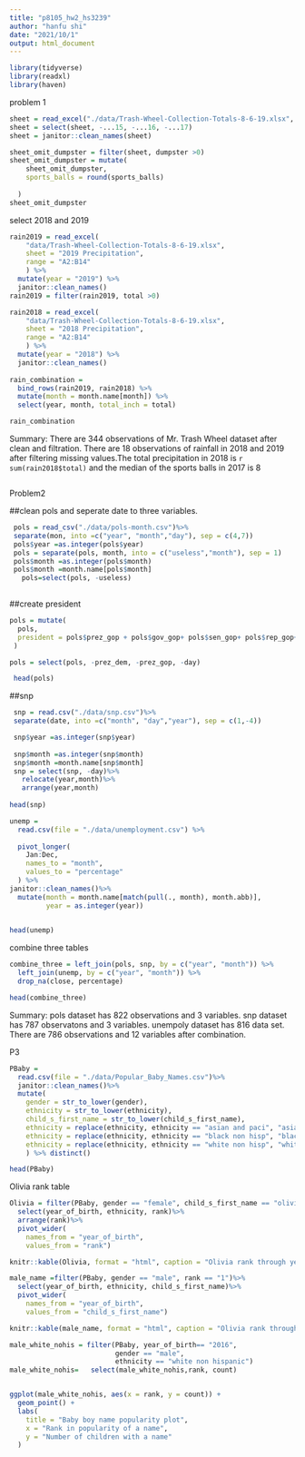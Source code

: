 ```yaml
---
title: "p8105_hw2_hs3239"
author: "hanfu shi"
date: "2021/10/1"
output: html_document
---
```


```r
library(tidyverse)
library(readxl)
library(haven)

```

problem 1
```r
sheet = read_excel("./data/Trash-Wheel-Collection-Totals-8-6-19.xlsx", na = c("",  "."),sheet = "Mr. Trash Wheel")
sheet = select(sheet, -...15, -...16, -...17)
sheet = janitor::clean_names(sheet)

sheet_omit_dumpster = filter(sheet, dumpster >0)
sheet_omit_dumpster = mutate(
    sheet_omit_dumpster,
    sports_balls = round(sports_balls)
    
  )
sheet_omit_dumpster
```

select 2018 and 2019

```r
rain2019 = read_excel(
    "data/Trash-Wheel-Collection-Totals-8-6-19.xlsx",
    sheet = "2019 Precipitation",
    range = "A2:B14"
    ) %>%
  mutate(year = "2019") %>% 
  janitor::clean_names()
rain2019 = filter(rain2019, total >0)

rain2018 = read_excel(
    "data/Trash-Wheel-Collection-Totals-8-6-19.xlsx",
    sheet = "2018 Precipitation",
    range = "A2:B14"
    ) %>%
  mutate(year = "2018") %>% 
  janitor::clean_names()
  
rain_combination = 
  bind_rows(rain2019, rain2018) %>%
  mutate(month = month.name[month]) %>% 
  select(year, month, total_inch = total)

rain_combination

```
Summary: There are 344 observations of Mr. Trash Wheel dataset after clean and 
filtration. There are 18 observations of rainfall in 2018 and 2019  after filtering missing values.The total precipitation in 2018 is               `r sum(rain2018$total) ` and the median of the sports balls in 2017 is 8




```r


```




Problem2

##clean pols and seperate date to three variables.
```r
 pols = read_csv("./data/pols-month.csv")%>%
 separate(mon, into =c("year", "month","day"), sep = c(4,7))
 pols$year =as.integer(pols$year)
 pols = separate(pols, month, into = c("useless","month"), sep = 1)
 pols$month =as.integer(pols$month)
 pols$month =month.name[pols$month]
   pols=select(pols, -useless)
 

```

##create president
```r
pols = mutate(
  pols, 
  president = pols$prez_gop + pols$gov_gop+ pols$sen_gop+ pols$rep_gop+ pols$prez_dem+ pols$gov_dem+pols$sen_dem+pols$rep_dem
 )

pols = select(pols, -prez_dem, -prez_gop, -day)

 head(pols)
```

##snp
```r
 snp = read.csv("./data/snp.csv")%>%
 separate(date, into =c("month", "day","year"), sep = c(1,-4))

 snp$year =as.integer(snp$year)
 
 snp$month =as.integer(snp$month)
 snp$month =month.name[snp$month]
 snp = select(snp, -day)%>%
   relocate(year,month)%>%
   arrange(year,month)
 
head(snp)
```


```r
unemp = 
  read.csv(file = "./data/unemployment.csv") %>%
  
  pivot_longer(
    Jan:Dec,
    names_to = "month",
    values_to = "percentage"
  ) %>%
janitor::clean_names()%>%
  mutate(month = month.name[match(pull(., month), month.abb)],
         year = as.integer(year)) 
 

head(unemp)

```


combine three tables

```r
combine_three = left_join(pols, snp, by = c("year", "month")) %>% 
  left_join(unemp, by = c("year", "month")) %>% 
  drop_na(close, percentage)

head(combine_three)
```
Summary: pols dataset has 822 observations and 3 variables. snp dataset has 787 observatons and 3 variables. unempoly dataset has 816 data set. There are
786 observations and 12 variables after combination. 


P3

```r
PBaby = 
  read.csv(file = "./data/Popular_Baby_Names.csv")%>%
  janitor::clean_names()%>%
  mutate(
    gender = str_to_lower(gender),
    ethnicity = str_to_lower(ethnicity),
    child_s_first_name = str_to_lower(child_s_first_name),
    ethnicity = replace(ethnicity, ethnicity == "asian and paci", "asian and pacific islander"),
    ethnicity = replace(ethnicity, ethnicity == "black non hisp", "black non hispanic"),
    ethnicity = replace(ethnicity, ethnicity == "white non hisp", "white non hispanic")
    ) %>% distinct()

head(PBaby)
```

Olivia rank table
```r
Olivia = filter(PBaby, gender == "female", child_s_first_name == "olivia")%>%
  select(year_of_birth, ethnicity, rank)%>%
  arrange(rank)%>% 
  pivot_wider(
    names_from = "year_of_birth", 
    values_from = "rank")

knitr::kable(Olivia, format = "html", caption = "Olivia rank through years")


```


```r
male_name =filter(PBaby, gender == "male", rank == "1")%>%
  select(year_of_birth, ethnicity, child_s_first_name)%>%
  pivot_wider(
    names_from = "year_of_birth", 
    values_from = "child_s_first_name")

knitr::kable(male_name, format = "html", caption = "Olivia rank through years")


```



```r
male_white_nohis = filter(PBaby, year_of_birth== "2016",
                          gender == "male",
                          ethnicity == "white non hispanic") 
male_white_nohis=   select(male_white_nohis,rank, count)


ggplot(male_white_nohis, aes(x = rank, y = count)) + 
  geom_point() +
  labs(
    title = "Baby boy name popularity plot",
    x = "Rank in popularity of a name",
    y = "Number of children with a name"
  )
```
